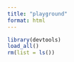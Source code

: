 ```yaml
---
title: "playground"
format: html
---
```


```r
library(devtools)
load_all()
rm(list = ls())


```

